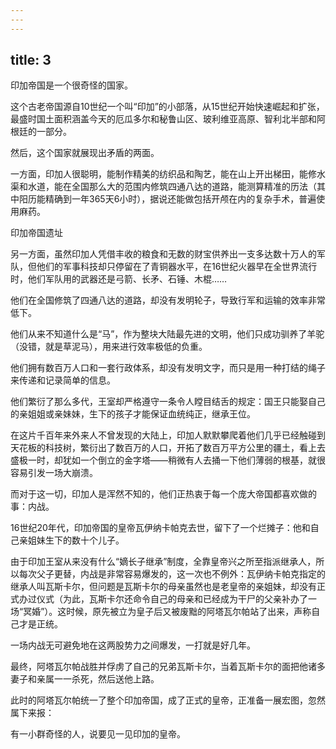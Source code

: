 ```yaml
---
---
---
```

title: 3
---



印加帝国是一个很奇怪的国家。

这个古老帝国源自10世纪一个叫“印加”的小部落，从15世纪开始快速崛起和扩张，最盛时国土面积涵盖今天的厄瓜多尔和秘鲁山区、玻利维亚高原、智利北半部和阿根廷的一部分。

然后，这个国家就展现出矛盾的两面。

一方面，印加人很聪明，能制作精美的纺织品和陶艺，能在山上开出梯田，能修水渠和水道，能在全国那么大的范围内修筑四通八达的道路，能测算精准的历法（其中阳历能精确到一年365天6小时），据说还能做包括开颅在内的复杂手术，普遍使用麻药。

印加帝国遗址



另一方面，虽然印加人凭借丰收的粮食和无数的财宝供养出一支多达数十万人的军队，但他们的军事科技却只停留在了青铜器水平，在16世纪火器早在全世界流行时，他们军队用的武器还是弓箭、长矛、石锤、木棍……

他们在全国修筑了四通八达的道路，却没有发明轮子，导致行军和运输的效率非常低下。

他们从来不知道什么是“马”，作为整块大陆最先进的文明，他们只成功驯养了羊驼（没错，就是草泥马），用来进行效率极低的负重。

他们拥有数百万人口和一套行政体系，却没有发明文字，而只是用一种打结的绳子来传递和记录简单的信息。

他们繁衍了那么多代，王室却严格遵守一条令人瞠目结舌的规定：国王只能娶自己的亲姐姐或亲妹妹，生下的孩子才能保证血统纯正，继承王位。

在这片千百年来外来人不曾发现的大陆上，印加人默默攀爬着他们几乎已经触碰到天花板的科技树，繁衍出了数百万的人口，开拓了数百万平方公里的疆土，看上去盛极一时，却犹如一个倒立的金字塔——稍微有人去捅一下他们薄弱的根基，就很容易引发一场大崩溃。

而对于这一切，印加人是浑然不知的，他们正热衷于每一个庞大帝国都喜欢做的事：内战。

16世纪20年代，印加帝国的皇帝瓦伊纳卡帕克去世，留下了一个烂摊子：他和自己亲姐妹生下的数十个儿子。

由于印加王室从来没有什么“嫡长子继承”制度，全靠皇帝兴之所至指派继承人，所以每次父子更替，内战是非常容易爆发的，这一次也不例外：瓦伊纳卡帕克指定的继承人叫瓦斯卡尔，但问题是瓦斯卡尔的母亲虽然也是老皇帝的亲姐妹，却没有正式办过仪式（为此，瓦斯卡尔还命令自己的母亲和已经成为干尸的父亲补办了一场“冥婚”）。这时候，原先被立为皇子后又被废黜的阿塔瓦尔帕站了出来，声称自己才是正统。

一场内战无可避免地在这两股势力之间爆发，一打就是好几年。

最终，阿塔瓦尔帕战胜并俘虏了自己的兄弟瓦斯卡尔，当着瓦斯卡尔的面把他诸多妻子和亲属一一杀死，然后送他上路。

此时的阿塔瓦尔帕统一了整个印加帝国，成了正式的皇帝，正准备一展宏图，忽然属下来报：

有一小群奇怪的人，说要见一见印加的皇帝。
